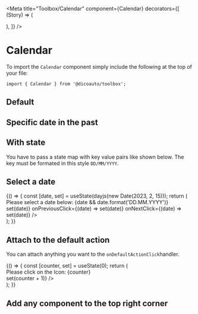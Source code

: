 
<Meta
  title="Toolbox/Calendar"
  component={Calendar}
  decorators={[
    (Story) => (
      <div className="bg-toolbox-neutral-50 h-auto flex flex-col justify-center">
        <div className="w-full md:w-1/2 mx-auto">
          <Story />
        </div>
      </div>
    ),
  ]}
/>

# Calendar

To import the `Calendar` component simply include the following at the top of your file:

```
import { Calendar } from '@dicoauto/toolbox';
```

## Default

<Canvas>
  <Story
    name="Default"
    parameters={{
      chromatic: {
        disableSnapshot: true /** This snapshot changes every day */,
      },
    }}
  >
    <Calendar />
  </Story>
</Canvas>

## Specific date in the past

<Canvas>
  <Story name="Specific date in the past">
    <Calendar date={dayjs(new Date(2021, 7, 11))} />
  </Story>
</Canvas>

## With state

You have to pass a state map with key value pairs like shown below. The key must be formated in this style
`DD/MM/YYYY`.

<Canvas>
  <Story name="With state">
    <Calendar
      date={dayjs(new Date(2021, 5, 14))}
      state={{
        '14/06/2021': 'bg-toolbox-feedback-orange',
        '19/06/2021': 'bg-toolbox-feedback-orange',
        '21/06/2021': 'bg-toolbox-feedback-red',
      }}
    />
  </Story>
</Canvas>

## Select a date

<Canvas>
  <Story name="Select a date">
    {() => {
      const [date, set] = useState(dayjs(new Date(2023, 2, 15)));
      return (
        <div className="flex flex-col space-y-4 p-4">
          <div>Please select a date below: {date && date.format('DD.MM.YYYY')}</div>
          <Calendar
            date={date}
            onSelect={(date) => set(date)}
            onPreviousClick={(date) => set(date)}
            onNextClick={(date) => set(date)}
          />
        </div>
      );
    }}
  </Story>
</Canvas>

## Attach to the default action

You can attach anything you want to the `onDefaultActionClick`handler.

<Canvas>
  <Story name="Attach to the default action">
    {() => {
      const [counter, set] = useState(0);
      return (
        <div className="flex flex-col space-y-4 p-4">
          <div>Please click on the Icon: {counter}</div>
          <Calendar onDefaultActionClick={() => set(counter + 1)} />
        </div>
      );
    }}
  </Story>
</Canvas>

## Add any component to the top right corner

<Canvas>
  <Story name="Add any component to the top right corner">
    <Calendar date={dayjs(new Date(2021, 7, 11))}>
      <Icon icon="alarm-clock" />
      <Icon icon="wifi" />
      <Avatar
        link="https://i.pravatar.cc/150?u=044589"
        alt="Emma"
        size="m"
      />
    </Calendar>
  </Story>
</Canvas>
